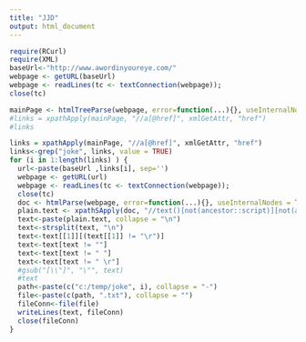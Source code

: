 ```yaml
---
title: "JJD"
output: html_document
---
```



```r
require(RCurl)
require(XML)
baseUrl<-"http://www.awordinyoureye.com/"
webpage <- getURL(baseUrl)
webpage <- readLines(tc <- textConnection(webpage)); 
close(tc)

mainPage <- htmlTreeParse(webpage, error=function(...){}, useInternalNodes = TRUE)
#links = xpathApply(mainPage, "//a[@href]", xmlGetAttr, "href")
#links

links = xpathApply(mainPage, "//a[@href]", xmlGetAttr, "href")
links<-grep("joke", links, value = TRUE)
for (i in 1:length(links) ) {
  url<-paste(baseUrl ,links[i], sep='')
  webpage <- getURL(url)
  webpage <- readLines(tc <- textConnection(webpage)); 
  close(tc)
  doc <- htmlParse(webpage, error=function(...){}, useInternalNodes = TRUE)
  plain.text <- xpathSApply(doc, "//text()[not(ancestor::script)][not(ancestor::style)][not(ancestor::noscript)][not(ancestor::form)]", xmlValue)
  text<-paste(plain.text, collapse = "\n")
  text<-strsplit(text, "\n")
  text<-text[[1]][(text[[1]] != "\r")]
  text<-text[text != ""]
  text<-text[text != " "]
  text<-text[text != " \r"]
  #gsub("[\\"]", "\"", text)
  #text
  path<-paste(c("c:/temp/joke", i), collapse = "-")
  file<-paste(c(path, ".txt"), collapse = "")
  fileConn<-file(file)
  writeLines(text, fileConn)
  close(fileConn)
}


```

